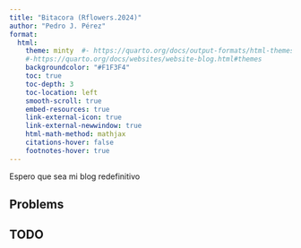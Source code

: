 ```yaml
---
title: "Bitacora (Rflowers.2024)"
author: "Pedro J. Pérez"
format: 
  html:
    theme: minty  #- https://quarto.org/docs/output-formats/html-themes.html
    #-https://quarto.org/docs/websites/website-blog.html#themes
    backgroundcolor: "#F1F3F4"
    toc: true
    toc-depth: 3
    toc-location: left
    smooth-scroll: true
    embed-resources: true
    link-external-icon: true
    link-external-newwindow: true
    html-math-method: mathjax
    citations-hover: false
    footnotes-hover: true
---
```


Espero que sea mi blog redefinitivo 


## Problems


## TODO

